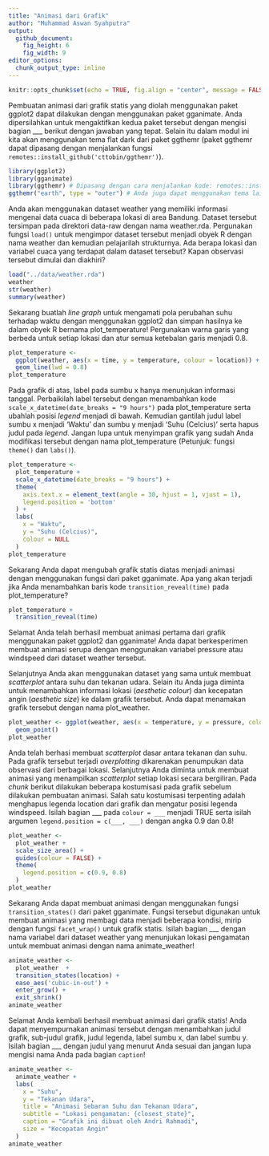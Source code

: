 ```yaml
---
title: "Animasi dari Grafik"
author: "Muhammad Aswan Syahputra"
output: 
  github_document:
    fig_height: 6
    fig_width: 9
editor_options: 
  chunk_output_type: inline
---
```


```r
knitr::opts_chunk$set(echo = TRUE, fig.align = "center", message = FALSE, warning = FALSE)
```

Pembuatan animasi dari grafik statis yang diolah menggunakan paket ggplot2 dapat dilakukan dengan menggunakan paket gganimate. Anda dipersilahkan untuk mengaktifkan kedua paket tersebut dengan mengisi bagian ___ berikut dengan jawaban yang tepat. Selain itu dalam modul ini kita akan menggunakan tema flat dark dari paket ggthemr (paket ggthemr dapat dipasang dengan menjalankan fungsi `remotes::install_github('cttobin/ggthemr')`).

```r
library(ggplot2)
library(gganimate)
library(ggthemr) # Dipasang dengan cara menjalankan kode: remotes::install_github('cttobin/ggthemr')
ggthemr("earth", type = "outer") # Anda juga dapat menggunakan tema lain. Pilihan tema dapat dilihat di https://github.com/cttobin/ggthemr#palettes
```

Anda akan menggunakan dataset weather yang memiliki informasi mengenai data cuaca di beberapa lokasi di area Bandung. Dataset tersebut tersimpan pada direktori data-raw dengan nama weather.rda. Pergunakan fungsi `load()` untuk mengimpor dataset tersebut menjadi obyek R dengan nama weather dan kemudian pelajarilah strukturnya. Ada berapa lokasi dan variabel cuaca yang terdapat dalam dataset tersebut? Kapan observasi tersebut dimulai dan diakhiri?

```r
load("../data/weather.rda")
weather
str(weather)
summary(weather)
```

Sekarang buatlah *line graph* untuk mengamati pola perubahan suhu terhadap waktu dengan menggunakan ggplot2 dan simpan hasilnya ke dalam obyek R bernama plot_temperature! Pergunakan warna garis yang berbeda untuk setiap lokasi dan atur semua ketebalan garis menjadi 0.8.

```r
plot_temperature <- 
  ggplot(weather, aes(x = time, y = temperature, colour = location)) +
  geom_line(lwd = 0.8)
plot_temperature
```

Pada grafik di atas, label pada sumbu x hanya menunjukan informasi tanggal. Perbaikilah label tersebut dengan menambahkan kode `scale_x_datetime(date_breaks = "9 hours")` pada plot_temperature serta ubahlah posisi *legend* menjadi di bawah. Kemudian gantilah judul label sumbu x menjadi 'Waktu' dan sumbu y menjadi 'Suhu (Celcius)' serta hapus judul pada *legend*. Jangan lupa untuk menyimpan grafik yang sudah Anda modifikasi tersebut dengan nama plot_temperature (Petunjuk: fungsi `theme()` dan `labs()`).  

```r
plot_temperature <- 
  plot_temperature +
  scale_x_datetime(date_breaks = "9 hours") +
  theme(
    axis.text.x = element_text(angle = 30, hjust = 1, vjust = 1),
    legend.position = 'bottom'
  ) +
  labs(
    x = "Waktu",
    y = "Suhu (Celcius)",
    colour = NULL
  )
plot_temperature
```

Sekarang Anda dapat mengubah grafik statis diatas menjadi animasi dengan menggunakan fungsi dari paket gganimate. Apa yang akan terjadi jika Anda menambahkan baris kode `transition_reveal(time)` pada plot_temperature?

```r
plot_temperature +
  transition_reveal(time)
```

Selamat Anda telah berhasil membuat animasi pertama dari grafik menggunakan paket ggplot2 dan gganimate! Anda dapat berkesperimen membuat animasi serupa dengan menggunakan variabel pressure atau windspeed dari dataset weather tersebut.

Selanjutnya Anda akan menggunakan dataset yang sama untuk membuat *scatterplot* antara suhu dan tekanan udara. Selain itu Anda juga diminta untuk menambahkan informasi lokasi (*aesthetic colour*) dan kecepatan angin (*aesthetic size*) ke dalam grafik tersebut. Anda dapat menamakan grafik tersebut dengan nama plot_weather.

```r
plot_weather <- ggplot(weather, aes(x = temperature, y = pressure, colour = location, size = windspeed)) +
  geom_point()
plot_weather
```

Anda telah berhasi membuat *scatterplot* dasar antara tekanan dan suhu. Pada grafik tersebut terjadi *overplotting* dikarenakan penumpukan data observasi dari berbagai lokasi. Selanjutnya Anda diminta untuk membuat animasi yang menampilkan *scatterplot* setiap lokasi secara bergiliran. Pada *chunk* berikut dilakukan beberapa kostumisasi pada grafik sebelum dilakukan pembuatan animasi. Salah satu kostumisasi terpenting adalah menghapus legenda location dari grafik dan mengatur posisi legenda windspeed. Isilah bagian ___ pada `colour = ___` menjadi TRUE serta isilah argumen `legend.position = c(___, ___)` dengan angka 0.9 dan 0.8!

```r
plot_weather <- 
  plot_weather +
  scale_size_area() +
  guides(colour = FALSE) +
  theme(
    legend.position = c(0.9, 0.8)
  )
plot_weather
```

Sekarang Anda dapat membuat animasi dengan menggunakan fungsi `transition_states()` dari paket gganimate. Fungsi tersebut digunakan untuk membuat animasi yang membagi data menjadi beberapa kondisi, mirip dengan fungsi `facet_wrap()` untuk grafik statis. Isilah bagian ___ dengan nama variabel dari dataset weather yang menunjukan lokasi pengamatan untuk membuat animasi dengan nama animate_weather!

```r
animate_weather <- 
  plot_weather  +
  transition_states(location) +
  ease_aes('cubic-in-out') +
  enter_grow() +
  exit_shrink()
animate_weather
```

Selamat Anda kembali berhasil membuat animasi dari grafik statis! Anda dapat menyempurnakan animasi tersebut dengan menambahkan judul grafik, sub-judul grafik, judul legenda, label sumbu x, dan label sumbu y. Isilah bagian ___ dengan judul yang menurut Anda sesuai dan jangan lupa mengisi nama Anda pada bagian `caption`!

```r
animate_weather <- 
  animate_weather +
  labs(
    x = "Suhu",
    y = "Tekanan Udara",
    title = "Animasi Sebaran Suhu dan Tekanan Udara",
    subtitle = "Lokasi pengamatan: {closest_state}",
    caption = "Grafik ini dibuat oleh Andri Rahmadi",
    size = "Kecepatan Angin"
  )
animate_weather
```


